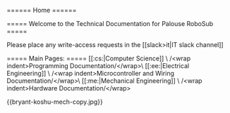 ====== Home ======

===== Welcome to the Technical Documentation for Palouse RoboSub =====

Please place any write-access requests in the [[slack\>it|IT slack channel]]

===== Main Pages: =====
[[:cs:|Computer Science]] \\ /\<wrap indent\>Programming Documentation/\</wrap\>\\ 
[[:ee:|Electrical Engineering]] \\ /\<wrap indent\>Microcontroller and Wiring Documentation/\</wrap\>\\ 
[[:me:|Mechanical Engineering]] \\ /\<wrap indent\>Hardware Documentation/\</wrap\>

\{\{bryant-koshu-mech-copy.jpg\}\}